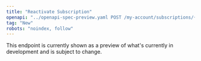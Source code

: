 ```yaml
---
title: "Reactivate Subscription"
openapi: "../openapi-spec-preview.yaml POST /my-account/subscriptions/{id}/reactivate"
tag: "New"
robots: "noindex, follow"
---
```


<Warning>
    This endpoint is currently shown as a preview of what's currently in development and is subject to change.
</Warning>
